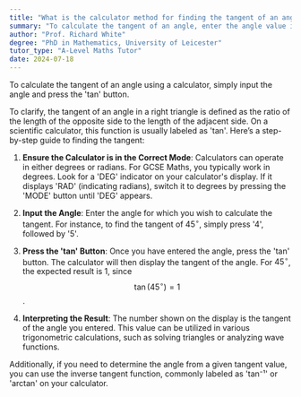 ```yaml
---
title: "What is the calculator method for finding the tangent of an angle?"
summary: "To calculate the tangent of an angle, enter the angle value into the calculator and press the 'tan' button."
author: "Prof. Richard White"
degree: "PhD in Mathematics, University of Leicester"
tutor_type: "A-Level Maths Tutor"
date: 2024-07-18
---
```


To calculate the tangent of an angle using a calculator, simply input the angle and press the 'tan' button.

To clarify, the tangent of an angle in a right triangle is defined as the ratio of the length of the opposite side to the length of the adjacent side. On a scientific calculator, this function is usually labeled as 'tan'. Here’s a step-by-step guide to finding the tangent:

1. **Ensure the Calculator is in the Correct Mode**: Calculators can operate in either degrees or radians. For GCSE Maths, you typically work in degrees. Look for a 'DEG' indicator on your calculator's display. If it displays 'RAD' (indicating radians), switch it to degrees by pressing the 'MODE' button until 'DEG' appears.

2. **Input the Angle**: Enter the angle for which you wish to calculate the tangent. For instance, to find the tangent of $45^\circ$, simply press '4', followed by '5'.

3. **Press the 'tan' Button**: Once you have entered the angle, press the 'tan' button. The calculator will then display the tangent of the angle. For $45^\circ$, the expected result is $1$, since $$\tan(45^\circ) = 1$$.

4. **Interpreting the Result**: The number shown on the display is the tangent of the angle you entered. This value can be utilized in various trigonometric calculations, such as solving triangles or analyzing wave functions.

Additionally, if you need to determine the angle from a given tangent value, you can use the inverse tangent function, commonly labeled as 'tan⁻¹' or 'arctan' on your calculator.
    